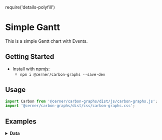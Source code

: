 require('details-polyfill')

# Simple Gantt
This is a simple Gantt chart with Events.

## Getting Started

- Install with [npmjs](https://www.npmjs.com):
  - `npm i @cerner/carbon-graphs --save-dev`

## Usage
```js
import Carbon from '@cerner/carbon-graphs/dist/js/carbon-graphs.js';
import '@cerner/carbon-graphs/dist/css/carbon-graphs.css';
```

## Examples
<GanttChart />

<details>
<summary style={{fontSize: 24 }}>
<b>Data</b>
</summary>

### Graph Config object
<GraphConfig />

### Data object
<TasksDataObject />
<EventsDataObject />

### Load Track
<LoadTracks />
</details>
